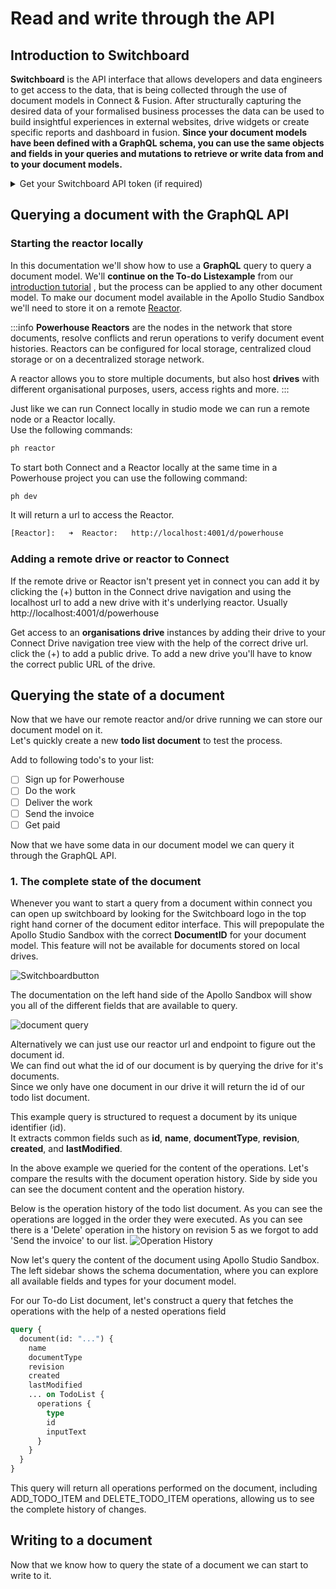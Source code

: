# Read and write through the API

## Introduction to Switchboard

**Switchboard** is the API interface that allows developers and data engineers to get access to the data, that is being collected through the use of document models in Connect & Fusion.
After structurally capturing the desired data of your formalised business processes the data can be used to build insightful experiences in external websites, drive widgets or create specific reports and dashboard in fusion. 
**Since your document models have been defined with a GraphQL schema, you can use the same objects and fields in your queries and mutations to retrieve or write data from and to your document models.**

<details>
  <summary>Get your Switchboard API token (if required)</summary>

Your API requests are authenticated using API keys or tokens. Any request that doesn't include an API key will return an error. You can generate an API token from your Switchboard instance at any time [by logging in with your Ethereum address here](https://apps.powerhouse.io/develop/powerhouse/switchboard/user).

</details>

## Querying a document with the GraphQL API

### Starting the reactor locally

In this documentation we'll show how to use a **GraphQL** query to query a document model. We'll **continue on the To-do Listexample** from our [introduction tutorial](/academy/GetStarted/DefineToDoListDocumentModel) , but the process can be applied to any other document model.
To make our document model available in the Apollo Studio Sandbox we'll need to store it on a remote [Reactor](/academy/Architecture/WorkingWithTheReactor).

:::info
**Powerhouse Reactors** are the nodes in the network that store documents, resolve conflicts and rerun operations to verify document event histories. 
Reactors can be configured for local storage, centralized cloud storage or on a decentralized storage network. 

A reactor allows you to store multiple documents, but also host **drives** with different organisational purposes, users, access rights and more.
:::

Just like we can run Connect locally in studio mode we can run a remote node or a Reactor locally.   
Use the following commands:

```bash
ph reactor
```

To start both Connect and a Reactor locally at the same time in a Powerhouse project you can use the following command:
```bash
ph dev
```

It will return a url to access the Reactor.
```bash
[Reactor]:   ➜  Reactor:   http://localhost:4001/d/powerhouse
```

### Adding a remote drive or reactor to Connect

If the remote drive or Reactor isn't present yet in connect you can add it by clicking the (+) button in the Connect drive navigation 
and using the localhost url to add a new drive with it's underlying reactor. Usually http://localhost:4001/d/powerhouse

Get access to an **organisations drive** instances by adding their drive to your Connect Drive navigation tree view with the help of the correct drive url. 
click the (+) to add a public drive. To add a new drive you'll have to know the correct public URL of the drive.

## Querying the state of a document

Now that we have our remote reactor and/or drive running we can store our document model on it.   
Let's quickly create a new **todo list document** to test the process.

Add to following todo's to your list:
- [ ] Sign up for Powerhouse
- [ ] Do the work 
- [ ] Deliver the work
- [ ] Send the invoice
- [ ] Get paid

Now that we have some data in our document model we can query it through the GraphQL API.

### 1. The complete state of the document

Whenever you want to start a query from a document within connect you can open up switchboard by looking for the Switchboard logo in the top right hand corner of the document editor interface. 
This will prepopulate the Apollo Studio Sandbox with the correct **DocumentID** for your document model. This feature will not be available for documents stored on local drives.

![Switchboardbutton](./images/SwitchboardButton.png)

The documentation on the left hand side of the Apollo Sandbox will show you all of the different fields that are available to query.

![document query](./images/QueryDocumentID.png)

Alternatively we can just use our reactor url and endpoint to figure out the document id.  
We can find out what the id of our document is by querying the drive for it's documents.   
Since we only have one document in our drive it will return the id of our todo list document.

This example query is structured to request a document by its unique identifier (id).   
It extracts common fields such as **id**, **name**, **documentType**, **revision**, **created**, and **lastModified**.

In the above example we queried for the content of the operations. Let's compare the results with the document operation history. 
Side by side you can see the document content and the operation history.

Below is the operation history of the todo list document. As you can see the operations are logged in the order they were executed.
As you can see there is a 'Delete' operation in the history on revision 5 as we forgot to add 'Send the invoice' to our list.
![Operation History](./images/OperationHistory.png)

Now let's query the content of the document using Apollo Studio Sandbox. The left sidebar shows the schema documentation, where you can explore all available fields and types for your document model. 

For our To-do List document, let's construct a query that fetches the operations with the help of a nested operations field

```graphql
query {
  document(id: "...") {
    name
    documentType
    revision
    created
    lastModified
    ... on TodoList {
      operations {
        type
        id
        inputText
      }
    }
  }
}
```

This query will return all operations performed on the document, including ADD_TODO_ITEM and DELETE_TODO_ITEM operations, allowing us to see the complete history of changes.

## Writing to a document

Now that we know how to query the state of a document we can start to write to it.